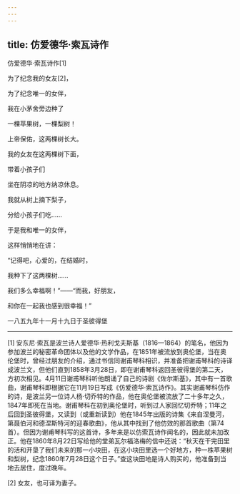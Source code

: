 ```yaml
---
---
---
```

title: 仿爱德华·索瓦诗作
---



仿爱德华·索瓦诗作[1]


为了纪念我的女友[2]，

为了纪念唯一的女伴，

我在小茅舍旁边种了

一棵苹果树，一棵梨树！





上帝保佑，这两棵树长大。

我的女友在这两棵树下面，

带着小孩子们

坐在阴凉的地方纳凉休息。





我就从树上摘下梨子，

分给小孩子们吃……

于是我和唯一的女伴，

这样悄悄地在讲：





“记得吧，心爱的，在结婚时，

我种下了这两棵树……

我们多么幸福啊！”——“而我，好朋友，

和你在一起我也感到很幸福！”

一八五九年十一月十九日于圣彼得堡



* * *



[1] 安东尼·索瓦是波兰诗人爱德华·热利戈夫斯基（1816—1864）的笔名，他因为参加波兰的秘密革命团体以及他的文学作品，在1851年被流放到奥伦堡，当在奥伦堡时，曾经过朋友的介绍，通过书信同谢甫琴科相识，并准备把谢甫琴科的诗译成波兰文，但他们直到1858年3月28日，即在谢甫琴科返回圣彼得堡的第二天，方初次相见。4月11日谢甫琴科听他朗诵了自己的诗剧《佐尔斯基》，其中有一首歌曲，谢甫琴科即根据它在11月19日写成《仿爱德华·索瓦诗作》。其实谢甫琴科仿作的诗，是波兰另一位诗人杨·切乔特的作品，他在奥伦堡被流放了二十多年之久，1847年即死在当地。谢甫琴科在初到奥伦堡时，听到过人家回忆切乔特；11年之后回到圣彼得堡，又读到（或重新读到）他在1845年出版的诗集《来自涅曼河，第聂伯河和德涅斯特河的迎春歌曲》，他从其中找到了他仿效的那首歌曲（第74首）。但因为谢甫琴科写的这首诗，多年来是以仿索瓦诗作闻名的，因此就未加改正。他在1860年8月22日写给他的堂弟瓦尔福洛梅的信中还说：“秋天在干完田里的活和开垦了我们未来的那一小块田，在这小块田里选一个好地方，种一株苹果树和梨树，纪念1860年7月28日这个日子。”查这块田地是诗人购买的，他准备到当地去居住，度过晚年。

[2] 女友，也可译为妻子。